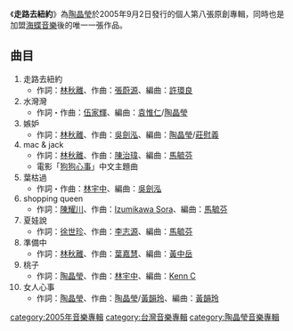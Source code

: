 {{Unreferenced|time=2021-01-18T07:02:27+00:00}}
{{Infobox Album
| Name = 走路去紐約
| Type = 專輯
| Artist = [[陶晶瑩|陶晶瑩]]
| Cover =  
| Released = 2005年9月2日
| Genre = [[華語流行音樂|華語流行音樂]]
| Label = [[海蝶音樂|海蝶音樂]]
| Last album = [[青春_(陶晶莹专辑)|青春]]<br />(2002)
| This album = '''走路去紐約'''<br />(2005)
| Next album = [[真的假的_(專輯)|真的假的]]<br />(2013)
}}

《'''走路去紐約'''》為[[陶晶瑩|陶晶瑩]]於2005年9月2日發行的個人第八張原創專輯，同時也是加盟[[海蝶音樂|海蝶音樂]]後的唯一一張作品。

== 曲目 ==
# 走路去紐約
#* 作詞：[[林秋離|林秋離]]、作曲：[[張蔚源|張蔚源]]、編曲：[[許環良|許環良]]
# 水灣灣
#* 作詞・作曲：[[伍家輝|伍家輝]]、編曲：[[袁惟仁|袁惟仁]]/[[陶晶瑩|陶晶瑩]]
# 嫉妒
#* 作詞：[[林秋離|林秋離]]、作曲：[[吳劍泓|吳劍泓]]、編曲：[[陶晶瑩|陶晶瑩]]/[[莊慰義|莊慰義]]
# mac & jack
#* 作詞：[[林秋離|林秋離]]、作曲：[[陳治瑋|陳治瑋]]、編曲：[[馬毓芬|馬毓芬]]
#* 電影「[[狗狗心事|狗狗心事]]」中文主題曲
# 葉枯過
#* 作詞・作曲：[[林宇中|林宇中]]、編曲：[[吳劍泓|吳劍泓]]
# shopping queen
#* 作詞：[[陳耀川|陳耀川]]、作曲：[[Izumikawa_Sora|Izumikawa Sora]]、編曲：[[馬毓芬|馬毓芬]]
# 夏娃說
#* 作詞：[[徐世珍|徐世珍]]、作曲：[[李志源|李志源]]、編曲：[[馬毓芬|馬毓芬]]
# 準備中
#* 作詞：[[林秋離|林秋離]]、作曲：[[葉嘉慧|葉嘉慧]]、編曲：[[黃中岳|黃中岳]]
# 桃子
#* 作詞：[[陶晶瑩|陶晶瑩]]、作曲：[[林宇中|林宇中]]、編曲：[[Kenn_C|Kenn C]]
# 女人心事
#* 作詞：[[陶晶瑩|陶晶瑩]]、作曲：[[陶晶瑩|陶晶瑩]]/[[黃韻玲|黃韻玲]]、編曲：[[黃韻玲|黃韻玲]]

{{陶晶瑩}}
[[category:2005年音樂專輯|category:2005年音樂專輯]]
[[category:台灣音樂專輯|category:台灣音樂專輯]]
[[category:陶晶瑩音樂專輯|category:陶晶瑩音樂專輯]]